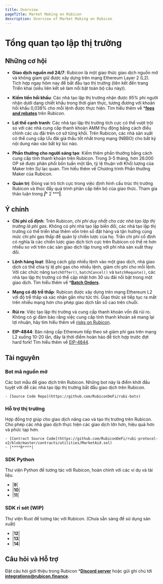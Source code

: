 ```yaml
---
title: Overview
pageTitle: Market Making on Rubicon
description: Overview of Market Making on Rubicon
---
```


# Tổng quan tạo lập thị trường

## Những cơ hội

- **Giao dịch nguồn mở 24/7**: Rubicon là một giao thức giao dịch nguồn mở và không giam giữ được xây dựng trên mạng Ethereum Layer 2 (L2). Tích hợp ngay hôm nay để bắt đầu tạo thị trường (liên kết đến trang Triển khai (siêu liên kết sẽ làm nổi bật toàn bộ câu này)).

- **Kiếm tiền hồi khấu**: Các nhà tạo lập thị trường nhận được *95%* phí người nhận dưới dạng chiết khấu trong thời gian thực, tương đương với khoản hồi khấu 0,038% cho mỗi lệnh được thực hiện. Tìm hiểu thêm về ***[fees and rebates](/protocol/rubicon-market/fees)** trên Rubicon.

- **Lợi thế cạnh tranh**: Các nhà tạo lập thị trường tích cực có thể vượt trội so với các nhà cung cấp thanh khoản AMM thụ động bằng cách điều chỉnh các ưu đãi trên cơ sở từng khối. Trên Rubicon, các nhà sản xuất có thể cung cấp Ưu đãi giá thầu tốt nhất trong mạng (NBBO) cho bất kỳ nội dung nào vào bất kỳ lúc nào.

- **Phần thưởng cho người sáng tạo**: Kiếm thêm phần thưởng bằng cách cung cấp tính thanh khoản trên Rubicon. Trong 3-5 tháng, hơn 26.000 OP sẽ được phân phối bốn tuần một lần, tỷ lệ thuận với Khối lượng của Maker trên Sự lạc quan. Tìm hiểu thêm về Chương trình Phần thưởng Maker của Rubicon.

- **Quản trị**: Đóng vai trò tích cực trong việc định hình cấu trúc thị trường Rubicon và thúc đẩy quá trình phân cấp tiến bộ của giao thức. Tham gia thảo luận trong ***|**** 2 *****|**.

## Ý chính

- **Chi phí cố định**: Trên Rubicon, *chi phí duy nhất cho các nhà tạo lập thị trường là phí gas*. Không có phí nhà tạo lập biến đổi, các nhà tạo lập thị trường có thể triển khai thêm vốn trên sổ đặt hàng và tận hưởng cùng mức chi phí gas thấp để quản lý chiến lược của họ. Trần chi phí cố định có nghĩa là các chiến lược giao dịch tích cực trên Rubicon có thể rẻ hơn nhiều so với trên các sàn giao dịch tập trung với phí nhà sản xuất thay đổi.

- **Lệnh hàng loạt**: Bằng cách gộp nhiều lệnh vào một giao dịch, nhà giao dịch có thể chia tỷ lệ phí gas cho nhiều lệnh, giảm chi phí cho mỗi lệnh. Với các chức năng `batchOffer()`, `batchCancel()` và `batchRequote()`, các nhà tạo lập thị trường có thể cập nhật hơn 30 ưu đãi nổi bật trong một giao dịch. Tìm hiểu thêm về ***[Batch Orders](/protocol/rubicon-market/batch-orders)**.

- **Mạng có độ trễ thấp**: Rubicon được xây dựng trên mạng Ethereum L2 với độ trễ thấp và xác nhận gần như tức thì. Giao thức sẽ tiếp tục ra mắt trên nhiều mạng hơn cho phép giao dịch tần số cao trên chuỗi.

- **Rủi ro**: Việc tạo lập thị trường và cung cấp thanh khoản vốn đã rủi ro. Không có gì đảm bảo rằng việc cung cấp tính thanh khoản sẽ mang lại lợi nhuận, hãy tìm hiểu thêm về [risks on Rubicon](/protocol/risks).

- **EIP-4844**: Bản nâng cấp Ethereum tiếp theo sẽ giảm phí gas trên mạng L2 xuống 10-20 lần, đây là thời điểm hoàn hảo để tích hợp trước đợt hard fork! Tìm hiểu thêm về [EIP-4844](https://www.eip4844.com/).

## Tài nguyên

### Bot mã nguồn mở

Các bot mẫu để giao dịch trên Rubicon. Những bot này là điểm khởi đầu tuyệt vời để các nhà tạo lập thị trường bắt đầu giao dịch trên Rubicon.

    - [Source Code Repo](https://github.com/RubiconDeFi/rubi-bots)

### Hỗ trợ thị trường

Hợp đồng trợ giúp cho giao dịch nâng cao và tạo thị trường trên Rubicon. Cho phép các nhà giao dịch thực hiện các giao dịch lớn hơn, hiệu quả hơn và phức tạp hơn.

    - [Contract Source Code](https://github.com/RubiconDeFi/rubi-protocol-v2/blob/master/contracts/utilities/MarketAid.sol)
    - |****8****|

### SDK Python

Thư viện Python để tương tác với Rubicon, hoàn chỉnh với các ví dụ và tài liệu.

  - |****9****|
  - |****10****|
  - |****11****|

### SDK rỉ sét (WIP)

Thư viện Rust để tương tác với Rubicon. (Chưa sẵn sàng để sử dụng sản xuất)

  - |****12****|
  - |****13****|
  - |****14****|

## Câu hỏi và Hỗ trợ

Đặt câu hỏi giới thiệu trong Rubicon ***[Discord server](https://discord.com/invite/E7pS24J)** hoặc gửi ghi chú tới **integrations@rubicon.finance**.
